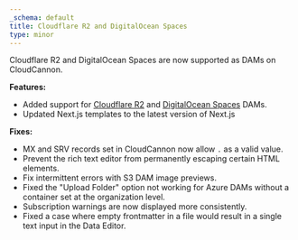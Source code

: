 ```yaml
---
_schema: default
title: Cloudflare R2 and DigitalOcean Spaces
type: minor
---
```


Cloudflare R2 and DigitalOcean Spaces are now supported as DAMs on CloudCannon.

**Features:**

* Added support for [Cloudflare R2](/documentation/articles/creating-a-cloudflare-r2-dam/) and [DigitalOcean Spaces](/documentation/articles/creating-a-digitalocean-spaces-dam/) DAMs.
* Updated Next.js templates to the latest version of Next.js

**Fixes:**

* MX and SRV records set in CloudCannon now allow `.` as a valid value.
* Prevent the rich text editor from permanently escaping certain HTML elements.
* Fix intermittent errors with S3 DAM image previews.
* Fixed the "Upload Folder" option not working for Azure DAMs without a container set at the organization level.
* Subscription warnings are now displayed more consistently.
* Fixed a case where empty frontmatter in a file would result in a single text input in the Data Editor.